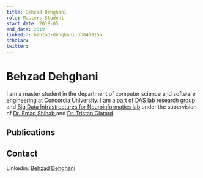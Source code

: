 ```yaml
---
title: Behzad Dehghani
role: Masters Student
start_date: 2018-05
end_date: 2019
linkedin: behzad-dehghani-3b040815a
scholar:
twitter:
---
```


# Behzad Dehghani

I am a master student in the department of computer science and software engineering at Concordia University. I am a part of [DAS lab research group](http://das.encs.concordia.ca/) and [Big Data Infrastructures for Neuroinformatics lab](https://big-data-lab-team.github.io/) under the supervision of [Dr. Emad Shihab ](/members/emad-shihab/) and [Dr. Tristan Glatard](https://users.encs.concordia.ca/~tglatard/).


## Publications


<AuthorPublications firstname="Akbar" lastname="Dehghani" />



## Contact

Linkedin: [Behzad Dehghani](https://www.linkedin.com/in/behzad-dehghani-3b040815a/)
